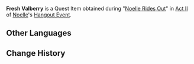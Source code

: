 {{Item Infobox
|id           = 100764
|image        = Item Valberry.png
|type         = Quest Items
|description  = A freshly picked [[Valberry]]. It would make a fine dye once mashed.
|source1      = [[Noelle Rides Out]]
|related_type = Variant
|related_item = Valberry
}}
'''Fresh Valberry''' is a Quest Item obtained during "[[Noelle Rides Out]]" in [[Knightly Exam Prep|Act II]] of [[Noelle]]'s [[Hangout Event]].

==Other Languages==
{{Other Languages
|default_hidden = 1
|en      = Fresh Valberry
|zhs     = 新鲜的落落莓
|zhs_rm  = Xīnxiān de Luòluò Méi
|zht     = 新鮮的落落莓
|zht_rm  = Xīnxiān de Luòluò Méi
|ja      = 新鮮なヴァルベリー
|ja_rm   = Shinsen na Varuberii
|ko      = 신선한 낙락베리
|ko_rm   = Sinseonhan Nakrak-beri
|es      = Valbaya fresca
|fr      = Tombaies fraîches
|ru      = Свежая валяшка
|th      = Valberry สด ๆ
|th_rm   = Valberry Sot-Sot
|vi      = Quả Dâu Đỏ Tươi
|de      = Frische Valbeere
|id      = Valberry Segar
|pt      = Valberries Frescas
|tr      = Taze Valyemiş
|it      = Baccaduta fresca
}}

==Change History==
{{Change History|1.5}}